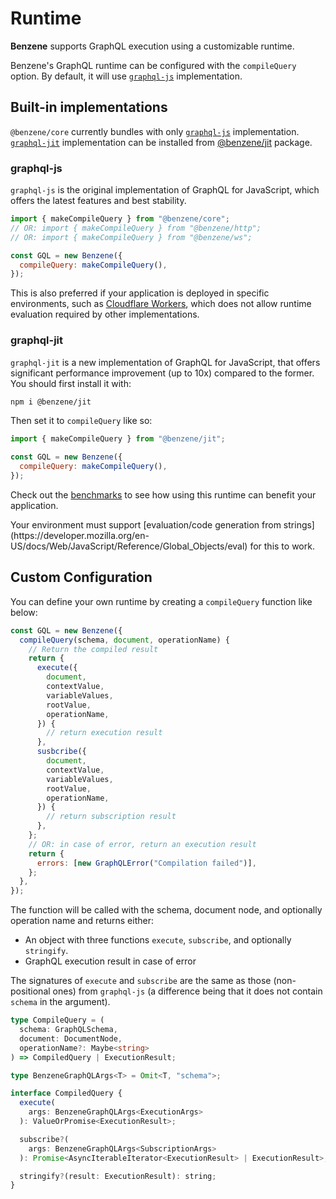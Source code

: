 
# Runtime

**Benzene** supports GraphQL execution using a customizable runtime.

Benzene's GraphQL runtime can be configured with the `compileQuery` option. By default, it will use [`graphql-js`](#graphql-js) implementation.

## Built-in implementations

`@benzene/core` currently bundles with only [`graphql-js`](https://github.com/graphql/graphql-js) implementation. [`graphql-jit`](https://github.com/zalando-incubator/graphql-jit) implementation can be installed from [@benzene/jit](https://www.npmjs.com/package/@benzene/jit) package.

### graphql-js

`graphql-js` is the original implementation of GraphQL for JavaScript, which offers the latest features and best stability.

```js
import { makeCompileQuery } from "@benzene/core";
// OR: import { makeCompileQuery } from "@benzene/http";
// OR: import { makeCompileQuery } from "@benzene/ws";

const GQL = new Benzene({
  compileQuery: makeCompileQuery(),
});
```

This is also preferred if your application is deployed in specific environments, such as [Cloudflare Workers](https://workers.cloudflare.com/), which does not allow runtime evaluation required by other implementations.

### graphql-jit

`graphql-jit` is a new implementation of GraphQL for JavaScript, that offers significant performance improvement (up to 10x) compared to the former. You should first install it with:

```bash
npm i @benzene/jit
```

Then set it to `compileQuery` like so:

```js
import { makeCompileQuery } from "@benzene/jit";

const GQL = new Benzene({
  compileQuery: makeCompileQuery(),
});
```

Check out the [benchmarks](/benchmarks) to see how using this runtime can benefit your application.

<Callout emoji="💡">
  Your environment must support [evaluation/code generation from
  strings](https://developer.mozilla.org/en-US/docs/Web/JavaScript/Reference/Global_Objects/eval)
  for this to work.
</Callout>

## Custom Configuration

You can define your own runtime by creating a `compileQuery` function like below:

```js
const GQL = new Benzene({
  compileQuery(schema, document, operationName) {
    // Return the compiled result
    return {
      execute({
        document,
        contextValue,
        variableValues,
        rootValue,
        operationName,
      }) {
        // return execution result
      },
      susbcribe({
        document,
        contextValue,
        variableValues,
        rootValue,
        operationName,
      }) {
        // return subscription result
      },
    };
    // OR: in case of error, return an execution result
    return {
      errors: [new GraphQLError("Compilation failed")],
    };
  },
});
```

The function will be called with the schema, document node, and optionally operation name and returns either:

- An object with three functions `execute`, `subscribe`, and optionally `stringify`.
- GraphQL execution result in case of error

The signatures of `execute` and `subscribe` are the same as those (non-positional ones) from `graphql-js` (a difference being that it does not contain `schema` in the argument).

```ts
type CompileQuery = (
  schema: GraphQLSchema,
  document: DocumentNode,
  operationName?: Maybe<string>
) => CompiledQuery | ExecutionResult;

type BenzeneGraphQLArgs<T> = Omit<T, "schema">;

interface CompiledQuery {
  execute(
    args: BenzeneGraphQLArgs<ExecutionArgs>
  ): ValueOrPromise<ExecutionResult>;

  subscribe?(
    args: BenzeneGraphQLArgs<SubscriptionArgs>
  ): Promise<AsyncIterableIterator<ExecutionResult> | ExecutionResult>;

  stringify?(result: ExecutionResult): string;
}
```
